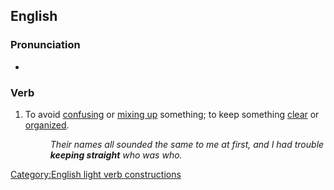 ==English==

===Pronunciation===
* {{audio|en|En-au-keep straight.ogg|Audio (AU)}}

===Verb===
{{head|en|verb}}

# {{lb|en|idiomatic}} To avoid [[confusing]] or [[mix up|mixing up]] something; to keep something [[clear]] or [[organized]].
#: ''Their names all sounded the same to me at first, and I had trouble '''keeping straight''' who was who.''
[[Category:English light verb constructions]]